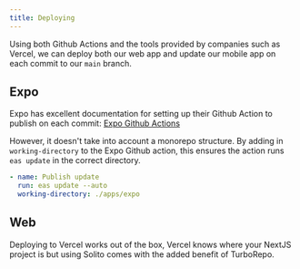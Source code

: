 ```yaml
---
title: Deploying
---
```


Using both Github Actions and the tools provided by companies such as Vercel, we can deploy both our web app and update our mobile app on each commit to our `main` branch.

## Expo

Expo has excellent documentation for setting up their Github Action to publish on each commit: [Expo Github Actions](https://docs.expo.dev/eas-update/github-actions/)

However, it doesn't take into account a monorepo structure. By adding in `working-directory` to the Expo Github action, this ensures the action runs `eas update` in the correct directory.

```yml title=".github/workflows/update.yml"
- name: Publish update
  run: eas update --auto
  working-directory: ./apps/expo
```

## Web

Deploying to Vercel works out of the box, Vercel knows where your NextJS project is but using Solito comes with the added benefit of TurboRepo.
